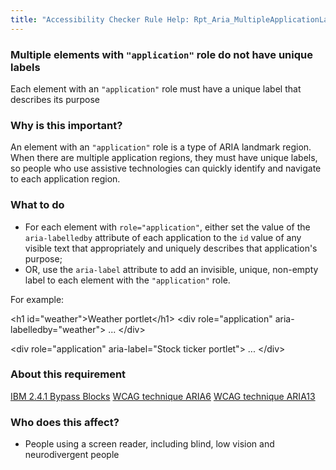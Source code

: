 ```yaml
---
title: "Accessibility Checker Rule Help: Rpt_Aria_MultipleApplicationLandmarks"
---
```


<div className="toolHelp">
<Row>
<Column colLg={16} colMd={8} colSm={4} className="toolHead">

### Multiple elements with `"application"` role do not have unique labels

<div id="locLevel"></div>

Each element with an `"application"` role must have a unique label that describes its purpose

</Column>
</Row>
<Row>
<Column colLg={11} colMd={5} colSm={4} className="toolMain">

### Why is this important?

An element with an `"application"` role is a type of ARIA landmark region. When there are multiple application regions, they must have unique labels, so people who use assistive technologies can quickly identify and navigate to each application region.

<div id="locSnippet"></div>

### What to do

 * For each element with `role="application"`, either set the value of the `aria-labelledby` attribute of each application to the `id` value of any visible text that appropriately and uniquely describes that application's purpose;
 * OR, use the `aria-label` attribute to add an invisible, unique, non-empty label to each element with the `"application"` role.

For example:

<CodeSnippet type="multi" light={true}>&lt;h1 id="weather"&gt;Weather portlet&lt;/h1&gt;
&lt;div role="application" aria-labelledby="weather"&gt;
    ...
&lt;/div&gt;
    
&lt;div role="application" aria-label="Stock ticker portlet"&gt;
    ...
&lt;/div&gt;</CodeSnippet>

</Column>
<Column colLg={5} colMd={3} colSm={4} className="toolLeft">

### About this requirement

[IBM 2.4.1 Bypass Blocks](https://www.ibm.com/able/requirements/requirements/#2_4_1)
[WCAG technique ARIA6](https://www.w3.org/WAI/WCAG21/Techniques/aria/ARIA6)
[WCAG technique ARIA13](https://www.w3.org/WAI/WCAG21/Techniques/aria/ARIA13)

### Who does this affect?

 * People using a screen reader, including blind, low vision and neurodivergent people

</Column>
</Row>
</div>

